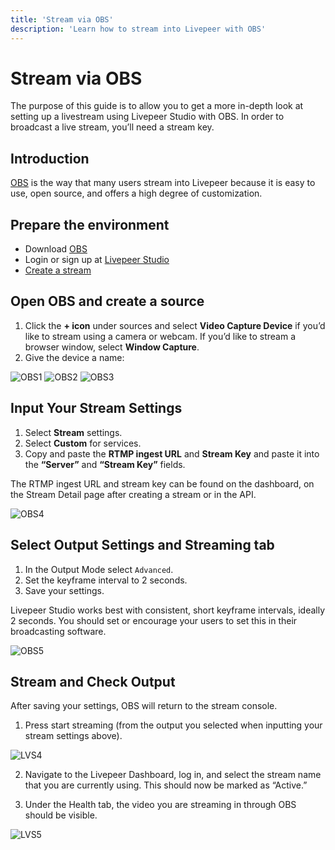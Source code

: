 ```yaml
---
title: 'Stream via OBS'
description: 'Learn how to stream into Livepeer with OBS'
---
```



# Stream via OBS

The purpose of this guide is to allow you to get a more in-depth look at setting
up a livestream using Livepeer Studio with OBS. In order to broadcast a live
stream, you’ll need a stream key.

## Introduction

[OBS](https://obsproject.com/) is the way that many users stream into Livepeer
because it is easy to use, open source, and offers a high degree of customization.

## Prepare the environment

- Download [OBS](https://obsproject.com/)
- Login or sign up at [Livepeer Studio](https://livepeer.studio)
- [Create a stream](./create-a-livestream)

## Open OBS and create a source

1. Click the **+ icon** under sources and select **Video Capture Device** if
   you’d like to stream using a camera or webcam. If you’d like to stream a
   browser window, select **Window Capture**.
2. Give the device a name:

![OBS1](/images/obs/OBS1.png)
![OBS2](/images/obs/OBS2.png)
![OBS3](/images/obs/OBS3.png)

## Input Your Stream Settings

1. Select **Stream** settings.
1. Select **Custom** for services.
1. Copy and paste the **RTMP ingest URL** and **Stream Key** and paste it into
   the **“Server”** and **“Stream Key”** fields.

<Callout>
  The RTMP ingest URL and stream key can be found on the dashboard, on the
  Stream Detail page after creating a stream or in the API.
</Callout>

![OBS4](/images/obs/OBS4.png)

## Select Output Settings and Streaming tab

1. In the Output Mode select `Advanced`.
1. Set the keyframe interval to 2 seconds.
1. Save your settings.

<Callout>
  Livepeer Studio works best with consistent, short keyframe intervals, ideally
  2 seconds. You should set or encourage your users to set this in their
  broadcasting software.
</Callout>

![OBS5](/images/obs/OBS5.png)

## Stream and Check Output

After saving your settings, OBS will return to the stream console.

1. Press start streaming (from the output you selected when inputting your stream
   settings above).

![LVS4](/images/obs/LVS4.png)

2. Navigate to the Livepeer Dashboard, log in, and select the stream name that
   you are currently using. This should now be marked as “Active.”

3. Under the Health tab, the video you are streaming in through OBS should be
   visible.

![LVS5](/images/obs/LVS5.png)
